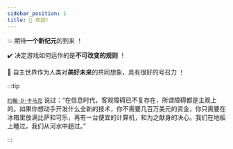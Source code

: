 ```yaml
---
sidebar_position: 1
title: 👋 欢迎!
---
```


💥 期待**一个新纪元**的到来 ！

✔️ 决定游戏如何运作的是**不可改变的规则** ！

🧐 自主世界作为人类对**美好未来**的共同想象，具有很好的号召力 ！

:::tip

 [`约翰·D·卡马克`](https://zh.wikipedia.org/wiki/%E7%B4%84%E7%BF%B0%C2%B7%E5%8D%A1%E9%A6%AC%E5%85%8B) 说过：“在信息时代，客观障碍已不复存在，所谓障碍都是主观上的。如果你想动手开发什么全新的技术，你不需要几百万美元的资金，你只需要在冰箱里放满比萨和可乐，再有一台便宜的计算机，和为之献身的决心。我们在地板上睡过，我们从河水中趟过。”

:::
